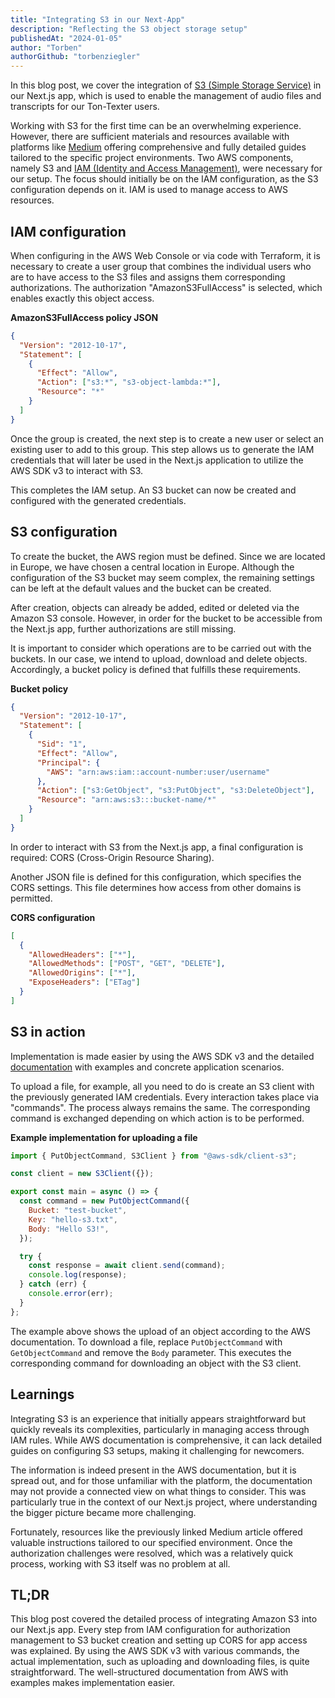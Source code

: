 ```yaml
---
title: "Integrating S3 in our Next-App"
description: "Reflecting the S3 object storage setup"
publishedAt: "2024-01-05"
author: "Torben"
authorGithub: "torbenziegler"
---
```


In this blog post, we cover the integration of [S3 (Simple Storage Service)](https://aws.amazon.com/de/s3/) in our Next.js app, which is used to enable the management of audio files and transcripts for our Ton-Texter users.

Working with S3 for the first time can be an overwhelming experience. However, there are sufficient materials and resources available with platforms like [Medium](https://medium.com/@louis_10840/how-to-interact-upload-files-get-files-with-amazon-s3-using-nextjs-app-fcbad408033b) offering comprehensive and fully detailed guides tailored to the specific project environments.
Two AWS components, namely S3 and [IAM (Identity and Access Management)](https://aws.amazon.com/de/iam/), were necessary for our setup. The focus should initially be on the IAM configuration, as the S3 configuration depends on it. IAM is used to manage access to AWS resources.

## IAM configuration

When configuring in the AWS Web Console or via code with Terraform, it is necessary to create a user group that combines the individual users who are to have access to the S3 files and assigns them corresponding authorizations. The authorization "AmazonS3FullAccess" is selected, which enables exactly this object access.

**AmazonS3FullAccess policy JSON**

```json
{
  "Version": "2012-10-17",
  "Statement": [
    {
      "Effect": "Allow",
      "Action": ["s3:*", "s3-object-lambda:*"],
      "Resource": "*"
    }
  ]
}
```

Once the group is created, the next step is to create a new user or select an existing user to add to this group. This step allows us to generate the IAM credentials that will later be used in the Next.js application to utilize the AWS SDK v3 to interact with S3.

This completes the IAM setup. An S3 bucket can now be created and configured with the generated credentials.

## S3 configuration

To create the bucket, the AWS region must be defined. Since we are located in Europe, we have chosen a central location in Europe. Although the configuration of the S3 bucket may seem complex, the remaining settings can be left at the default values and the bucket can be created.

After creation, objects can already be added, edited or deleted via the Amazon S3 console. However, in order for the bucket to be accessible from the Next.js app, further authorizations are still missing.

It is important to consider which operations are to be carried out with the buckets. In our case, we intend to upload, download and delete objects. Accordingly, a bucket policy is defined that fulfills these requirements.

**Bucket policy**

```json
{
  "Version": "2012-10-17",
  "Statement": [
    {
      "Sid": "1",
      "Effect": "Allow",
      "Principal": {
        "AWS": "arn:aws:iam::account-number:user/username"
      },
      "Action": ["s3:GetObject", "s3:PutObject", "s3:DeleteObject"],
      "Resource": "arn:aws:s3:::bucket-name/*"
    }
  ]
}
```

In order to interact with S3 from the Next.js app, a final configuration is required: CORS (Cross-Origin Resource Sharing).

Another JSON file is defined for this configuration, which specifies the CORS settings. This file determines how access from other domains is permitted.

**CORS configuration**

```json
[
  {
    "AllowedHeaders": ["*"],
    "AllowedMethods": ["POST", "GET", "DELETE"],
    "AllowedOrigins": ["*"],
    "ExposeHeaders": ["ETag"]
  }
]
```

## S3 in action

Implementation is made easier by using the AWS SDK v3 and the detailed [documentation](https://docs.aws.amazon.com/sdk-for-javascript/v3/developer-guide/javascript_s3_code_examples.html) with examples and concrete application scenarios.

To upload a file, for example, all you need to do is create an S3 client with the previously generated IAM credentials. Every interaction takes place via "commands". The process always remains the same. The corresponding command is exchanged depending on which action is to be performed.

**Example implementation for uploading a file**

```javascript
import { PutObjectCommand, S3Client } from "@aws-sdk/client-s3";

const client = new S3Client({});

export const main = async () => {
  const command = new PutObjectCommand({
    Bucket: "test-bucket",
    Key: "hello-s3.txt",
    Body: "Hello S3!",
  });

  try {
    const response = await client.send(command);
    console.log(response);
  } catch (err) {
    console.error(err);
  }
};
```

The example above shows the upload of an object according to the AWS documentation. To download a file, replace `PutObjectCommand` with `GetObjectCommand` and remove the `Body` parameter. This executes the corresponding command for downloading an object with the S3 client.

## Learnings

Integrating S3 is an experience that initially appears straightforward but quickly reveals its complexities, particularly in managing access through IAM rules. While AWS documentation is comprehensive, it can lack detailed guides on configuring S3 setups, making it challenging for newcomers.

The information is indeed present in the AWS documentation, but it is spread out, and for those unfamiliar with the platform, the documentation may not provide a connected view on what things to consider. This was particularly true in the context of our Next.js project, where understanding the bigger picture became more challenging.

Fortunately, resources like the previously linked Medium article offered valuable instructions tailored to our specified environment. Once the authorization challenges were resolved, which was a relatively quick process, working with S3 itself was no problem at all.

## TL;DR

This blog post covered the detailed process of integrating Amazon S3 into our Next.js app. Every step from IAM configuration for authorization management to S3 bucket creation and setting up CORS for app access was explained. By using the AWS SDK v3 with various commands, the actual implementation, such as uploading and downloading files, is quite straightforward. The well-structured documentation from AWS with examples makes implementation easier.